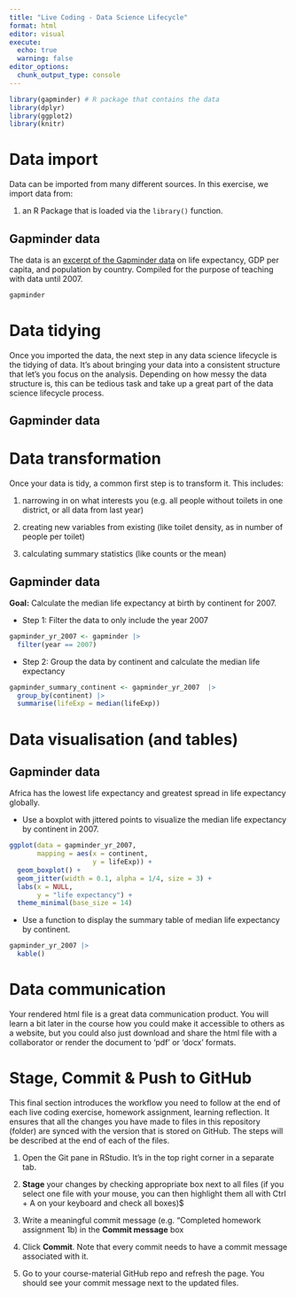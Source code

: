 ```yaml
---
title: "Live Coding - Data Science Lifecycle"
format: html
editor: visual
execute:
  echo: true
  warning: false
editor_options: 
  chunk_output_type: console
---
```


```r
library(gapminder) # R package that contains the data
library(dplyr)
library(ggplot2)
library(knitr)
```

# Data import

Data can be imported from many different sources. In this exercise, we import data from:

1.  an R Package that is loaded via the `library()` function.

## Gapminder data

The data is an [excerpt of the Gapminder data](https://www.gapminder.org/data/documentation/) on life expectancy, GDP per capita, and population by country. Compiled for the purpose of teaching with data until 2007.

```r
gapminder

```

# Data tidying

Once you imported the data, the next step in any data science lifecycle is the tidying of data. It's about bringing your data into a consistent structure that let's you focus on the analysis. Depending on how messy the data structure is, this can be tedious task and take up a great part of the data science lifecycle process.

## Gapminder data

# Data transformation

Once your data is tidy, a common first step is to transform it. This includes:

1.  narrowing in on what interests you (e.g. all people without toilets in one district, or all data from last year)

2.  creating new variables from existing (like toilet density, as in number of people per toilet)

3.  calculating summary statistics (like counts or the mean)

## Gapminder data

**Goal:** Calculate the median life expectancy at birth by continent for 2007.

-   Step 1: Filter the data to only include the year 2007

```r
gapminder_yr_2007 <- gapminder |> 
  filter(year == 2007)
```

-   Step 2: Group the data by continent and calculate the median life expectancy

```r

gapminder_summary_continent <- gapminder_yr_2007  |>
  group_by(continent) |> 
  summarise(lifeExp = median(lifeExp))
```

# Data visualisation (and tables)

## Gapminder data

Africa has the lowest life expectancy and greatest spread in life expectancy globally.

-   Use a boxplot with jittered points to visualize the median life expectancy by continent in 2007.

```r
ggplot(data = gapminder_yr_2007, 
       mapping = aes(x = continent, 
                     y = lifeExp)) +
  geom_boxplot() +
  geom_jitter(width = 0.1, alpha = 1/4, size = 3) +
  labs(x = NULL,
       y = "life expectancy") +
  theme_minimal(base_size = 14) 

```

-   Use a function to display the summary table of median life expectancy by continent.

```r
gapminder_yr_2007 |>
  kable()
```

# Data communication

Your rendered html file is a great data communication product. You will learn a bit later in the course how you could make it accessible to others as a website, but you could also just download and share the html file with a collaborator or render the document to 'pdf' or 'docx' formats.

# Stage, Commit & Push to GitHub

This final section introduces the workflow you need to follow at the end of each live coding exercise, homework assignment, learning reflection. It ensures that all the changes you have made to files in this repository (folder) are synced with the version that is stored on GitHub. The steps will be described at the end of each of the files.

1.  Open the Git pane in RStudio. It's in the top right corner in a separate tab.

2.  **Stage** your changes by checking appropriate box next to all files (if you select one file with your mouse, you can then highlight them all with Ctrl + A on your keyboard and check all boxes)\$

3.  Write a meaningful commit message (e.g. "Completed homework assignment 1b) in the **Commit message** box

4.  Click **Commit**. Note that every commit needs to have a commit message associated with it.

5.  Go to your course-material GitHub repo and refresh the page. You should see your commit message next to the updated files.

